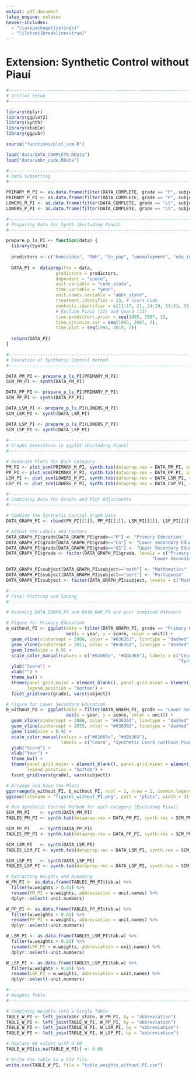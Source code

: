 ```yaml
---
output: pdf_document
latex_engine: xelatex
header-includes:
  - "\\usepackage{listings}"
  - "\\lstset{breaklines=true}"
---
```


# Extension: Synthetic Control without Piauí

```r
#-----------------------------------------------------------------------------------------#
# Initial Setup
#-----------------------------------------------------------------------------------------#

library(dplyr)
library(ggplot2)
library(Synth)
library(xtable)
library(ggpubr)

source("functions/plot_scm.R")

load("data/DATA_COMPLETE.RData")
load("data/abbr_code.RData")
```

```r
#-----------------------------------------------------------------------------------------#
# Data Subsetting
#-----------------------------------------------------------------------------------------#

PRIMARY_M_PI <- as.data.frame(filter(DATA_COMPLETE, grade == "P", subject == "math"))
PRIMARY_P_PI <- as.data.frame(filter(DATA_COMPLETE, grade == "P", subject == "port"))
LOWERS_M_PI <- as.data.frame(filter(DATA_COMPLETE, grade == "LS", subject == "math"))
LOWERS_P_PI <- as.data.frame(filter(DATA_COMPLETE, grade == "LS", subject == "port"))

#-----------------------------------------------------------------------------------------#
# Preparing Data for Synth (Excluding Piauí)
#-----------------------------------------------------------------------------------------#

prepare_p_ls_PI <- function(data) {
  library(Synth)
  
  predictors <- c("homicides", "TWh", "ln_pop", "unemployment", "edu_invest_pc")
  
  DATA_PI <- dataprep(foo = data,
                   predictors = predictors,
                   dependent = "score",
                   unit.variable = "code_state",
                   time.variable = "year",
                   unit.names.variable = "abbr_state",
                   treatment.identifier = 23, # Ceará Code
                   controls.identifier = c(11:17, 21, 24:29, 31:33, 35, 41:43, 50:53), 
                   # Exclude Piauí (22) and Ceará (23)
                   time.predictors.prior = seq(1995, 2007, 2),
                   time.optimize.ssr = seq(1995, 2007, 2),
                   time.plot = seq(1995, 2019, 2))
  
  return(DATA_PI)
}

#-----------------------------------------------------------------------------------------#
# Execution of Synthetic Control Method
#-----------------------------------------------------------------------------------------#

DATA_PM_PI <- prepare_p_ls_PI(PRIMARY_M_PI)
SCM_PM_PI <- synth(DATA_PM_PI)

DATA_PP_PI <- prepare_p_ls_PI(PRIMARY_P_PI)
SCM_PP_PI <- synth(DATA_PP_PI)

DATA_LSM_PI <- prepare_p_ls_PI(LOWERS_M_PI)
SCM_LSM_PI <- synth(DATA_LSM_PI)

DATA_LSP_PI <- prepare_p_ls_PI(LOWERS_P_PI)
SCM_LSP_PI <- synth(DATA_LSP_PI)

#-----------------------------------------------------------------------------------------#
# Graphs Generation in ggplot (Excluding Piauí)
#-----------------------------------------------------------------------------------------#

# Generate Plots for Each Category
PM_PI <- plot_scm(PRIMARY_M_PI, synth.tab(dataprep.res = DATA_PM_PI, synth.res = SCM_PM_PI))
PP_PI <- plot_scm(PRIMARY_P_PI, synth.tab(dataprep.res = DATA_PP_PI, synth.res = SCM_PP_PI))
LSM_PI <- plot_scm(LOWERS_M_PI, synth.tab(dataprep.res = DATA_LSM_PI, synth.res = SCM_LSM_PI))
LSP_PI <- plot_scm(LOWERS_P_PI, synth.tab(dataprep.res = DATA_LSP_PI, synth.res = SCM_LSP_PI))

#-----------------------------------------------------------------------------------------#
# Combining Data for Graphs and Plot Adjustments
#-----------------------------------------------------------------------------------------#

# Combine the Synthetic Control Graph Data
DATA_GRAPH_PI <- rbind(PM_PI[[1]], PP_PI[[1]], LSM_PI[[1]], LSP_PI[[1]])

# Adjust the Labels and Factors
DATA_GRAPH_PI$grade[DATA_GRAPH_PI$grade=="P"] <- "Primary Education"
DATA_GRAPH_PI$grade[DATA_GRAPH_PI$grade=="LS"] <- "Lower Secondary Education"
DATA_GRAPH_PI$grade[DATA_GRAPH_PI$grade=="US"] <- "Upper Secondary Education"
DATA_GRAPH_PI$grade <- factor(DATA_GRAPH_PI$grade, levels = c("Primary Education", 
                                                        "Lower Secondary Education"))

DATA_GRAPH_PI$subject[DATA_GRAPH_PI$subject=="math"] <- "Mathematics"
DATA_GRAPH_PI$subject[DATA_GRAPH_PI$subject=="port"] <- "Portuguese"
DATA_GRAPH_PI$subject <- factor(DATA_GRAPH_PI$subject, levels = c("Mathematics", "Portuguese"))

#-----------------------------------------------------------------------------------------#
# Final Plotting and Saving
#-----------------------------------------------------------------------------------------#

# Assuming DATA_GRAPH_PI and DATA_GAP_PI are your combined datasets

# Figure for Primary Education
a_without_PI <- ggplot(data = filter(DATA_GRAPH_PI, grade == "Primary Education"), 
                       aes(x = year, y = score, color = unit)) +
  geom_vline(xintercept = 2008, color = "#636363", linetype = "dashed", size = 0.9) +
  geom_vline(xintercept = 2011, color = "#636363", linetype = "dashed", size = 0.9) +
  geom_line(size = 0.9) +
  scale_color_manual(values = c("#01665e", "#d8b365"), labels = c("Ceará", 
                                                                  "Synthetic Ceará (without Piauí)"), name = "") +
  ylab("Score") +
  xlab("") +
  theme_bw() +
  theme(panel.grid.major = element_blank(), panel.grid.minor = element_blank(), 
        legend.position = "bottom") +
  facet_grid(vars(grade), vars(subject))

# Figure for Lower Secondary Education
b_without_PI <- ggplot(data = filter(DATA_GRAPH_PI, grade == "Lower Secondary Education"), 
                       aes(x = year, y = score, color = unit)) +
  geom_vline(xintercept = 2008, color = "#636363", linetype = "dashed", size = 0.9) +
  geom_vline(xintercept = 2015, color = "#636363", linetype = "dashed", size = 0.9) +
  geom_line(size = 0.9) +
  scale_color_manual(values = c("#01665e", "#d8b365"), 
                     labels = c("Ceará", "Synthetic Ceará (without Piauí)"), name = "") +
  ylab("Score") +
  xlab("Year") +
  theme_bw() +
  theme(panel.grid.major = element_blank(), panel.grid.minor = element_blank(), 
        legend.position = "bottom") +
  facet_grid(vars(grade), vars(subject))

# Arrange and Save the Plots
ggarrange(a_without_PI, b_without_PI, ncol = 1, nrow = 2, common.legend = TRUE, legend = "bottom")
ggsave(filename = "figures_without_PI.png", path = "plots", width = 21, height = 15, units = "cm")

# Run Synthetic Control Method for each category (Excluding Piauí)
SCM_PM_PI    <- synth(DATA_PM_PI)
TABLES_PM_PI <- synth.tab(dataprep.res = DATA_PM_PI, synth.res = SCM_PM_PI)

SCM_PP_PI    <- synth(DATA_PP_PI)
TABLES_PP_PI <- synth.tab(dataprep.res = DATA_PP_PI, synth.res = SCM_PP_PI)

SCM_LSM_PI   <- synth(DATA_LSM_PI)
TABLES_LSM_PI <- synth.tab(dataprep.res = DATA_LSM_PI, synth.res = SCM_LSM_PI)

SCM_LSP_PI   <- synth(DATA_LSP_PI)
TABLES_LSP_PI <- synth.tab(dataprep.res = DATA_LSP_PI, synth.res = SCM_LSP_PI)

# Extracting Weights and Renaming
W_PM_PI <- as.data.frame(TABLES_PM_PI$tab.w) %>% 
  filter(w.weights > 0.01) %>% 
  rename(PM_PI = w.weights, abbreviation = unit.names) %>% 
  dplyr::select(-unit.numbers)

W_PP_PI <- as.data.frame(TABLES_PP_PI$tab.w) %>% 
  filter(w.weights > 0.01) %>% 
  rename(PP_PI = w.weights, abbreviation = unit.names) %>% 
  dplyr::select(-unit.numbers)

W_LSM_PI <- as.data.frame(TABLES_LSM_PI$tab.w) %>% 
  filter(w.weights > 0.01) %>% 
  rename(LSM_PI = w.weights, abbreviation = unit.names) %>% 
  dplyr::select(-unit.numbers)

W_LSP_PI <- as.data.frame(TABLES_LSP_PI$tab.w) %>% 
  filter(w.weights > 0.01) %>% 
  rename(LSP_PI = w.weights, abbreviation = unit.names) %>% 
  dplyr::select(-unit.numbers)

#-----------------------------------------------------------------------------------------#
# Weights Table
#-----------------------------------------------------------------------------------------#

# Combining Weights into a Single Table
TABLE_W_PI <- left_join(abbr_state, W_PM_PI, by = "abbreviation")
TABLE_W_PI <- left_join(TABLE_W_PI, W_PP_PI, by = "abbreviation")
TABLE_W_PI <- left_join(TABLE_W_PI, W_LSM_PI, by = "abbreviation")
TABLE_W_PI <- left_join(TABLE_W_PI, W_LSP_PI, by = "abbreviation")

# Replace NA values with 0.00
TABLE_W_PI[is.na(TABLE_W_PI)] <- 0.00

# Write the table to a CSV file
write.csv(TABLE_W_PI, file = "table_weights_without_PI.csv")
```